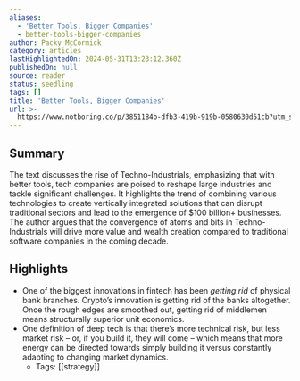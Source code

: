 ```yaml
---
aliases:
  - 'Better Tools, Bigger Companies'
  - better-tools-bigger-companies
author: Packy McCormick
category: articles
lastHighlightedOn: 2024-05-31T13:23:12.360Z
publishedOn: null
source: reader
status: seedling
tags: []
title: 'Better Tools, Bigger Companies'
url: >-
  https://www.notboring.co/p/3851184b-dfb3-419b-919b-0580630d51cb?utm_source=substack&utm_medium=email
---
```

## Summary

The text discusses the rise of Techno-Industrials, emphasizing that with better tools, tech companies are poised to reshape large industries and tackle significant challenges. It highlights the trend of combining various technologies to create vertically integrated solutions that can disrupt traditional sectors and lead to the emergence of $100 billion+ businesses. The author argues that the convergence of atoms and bits in Techno-Industrials will drive more value and wealth creation compared to traditional software companies in the coming decade.

## Highlights

- One of the biggest innovations in fintech has been _getting rid_ of physical bank branches. Crypto’s innovation is getting rid of the banks altogether. Once the rough edges are smoothed out, getting rid of middlemen means structurally superior unit economics.
- One definition of deep tech is that there’s more technical risk, but less market risk – or, if you build it, they will come – which means that more energy can be directed towards simply building it versus constantly adapting to changing market dynamics.
    - Tags: [[strategy]]
